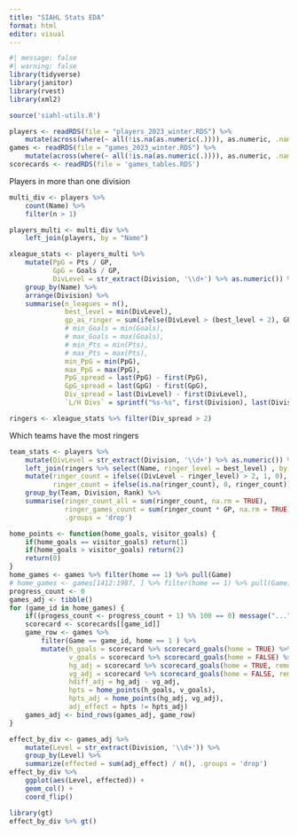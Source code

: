 ```yaml
---
title: "SIAHL Stats EDA"
format: html
editor: visual
---
```


```r
#| message: false
#| warning: false
library(tidyverse)
library(janitor)
library(rvest)
library(xml2)

source('siahl-utils.R')

players <- readRDS(file = "players_2023_winter.RDS") %>% 
    mutate(across(where(~ all(!is.na(as.numeric(.)))), as.numeric, .names = "{.col}"))
games <- readRDS(file = "games_2023_winter.RDS") %>% 
    mutate(across(where(~ all(!is.na(as.numeric(.)))), as.numeric, .names = "{.col}"))
scorecards <- readRDS(file = 'games_tables.RDS')

```

Players in more than one division

```r
multi_div <- players %>% 
    count(Name) %>% 
    filter(n > 1)

players_multi <- multi_div %>% 
    left_join(players, by = "Name") 
```

```r
xleague_stats <- players_multi %>% 
    mutate(PpG = Pts / GP,
           GpG = Goals / GP,
           DivLevel = str_extract(Division, '\\d+') %>% as.numeric()) %>% 
    group_by(Name) %>% 
    arrange(Division) %>% 
    summarise(n_leagues = n(),
              best_level = min(DivLevel),
              gp_as_ringer = sum(ifelse(DivLevel > (best_level + 2), GP, 0)),
              # min_Goals = min(Goals),
              # max_Goals = max(Goals),
              # min_Pts = min(Pts),
              # max_Pts = max(Pts),
              min_PpG = min(PpG),
              max_PpG = max(PpG),
              PpG_spread = last(PpG) - first(PpG),
              GpG_spread = last(GpG) - first(GpG),
              Div_spread = last(DivLevel) - first(DivLevel),
              `L/H Divs` = sprintf("%s-%s", first(Division), last(Division)) )
```

```r
ringers <- xleague_stats %>% filter(Div_spread > 2)
```

Which teams have the most ringers

```r
team_stats <- players %>% 
    mutate(DivLevel = str_extract(Division, '\\d+') %>% as.numeric()) %>% 
    left_join(ringers %>% select(Name, ringer_level = best_level) , by = 'Name') %>% 
    mutate(ringer_count = ifelse((DivLevel - ringer_level) > 2, 1, 0),
           ringer_count = ifelse(is.na(ringer_count), 0, ringer_count)) %>% 
    group_by(Team, Division, Rank) %>% 
    summarise(ringer_count_all = sum(ringer_count, na.rm = TRUE),
              ringer_games_count = sum(ringer_count * GP, na.rm = TRUE),
              .groups = 'drop')
```

```r
home_points <- function(home_goals, visitor_goals) {
    if(home_goals == visitor_goals) return(1)
    if(home_goals > visitor_goals) return(2)
    return(0)
}
home_games <- games %>% filter(home == 1) %>% pull(Game)
# home_games <- games[1412:1987, ] %>% filter(home == 1) %>% pull(Game)
progress_count <- 0
games_adj <- tibble()
for (game_id in home_games) {
    if((progess_count <- progress_count + 1) %% 100 == 0) message("...", progress_count)
    scorecard <- scorecards[[game_id]]
    game_row <- games %>% 
        filter(Game == game_id, home == 1 ) %>% 
        mutate(h_goals = scorecard %>% scorecard_goals(home = TRUE) %>% nrow(),
               v_goals = scorecard %>% scorecard_goals(home = FALSE) %>% nrow(),
               hg_adj = scorecard %>% scorecard_goals(home = TRUE, remove_ringer_goals = TRUE) %>% nrow(),
               vg_adj = scorecard %>% scorecard_goals(home = FALSE, remove_ringer_goals = TRUE) %>% nrow(),
               hdiff_adj = hg_adj - vg_adj,
               hpts = home_points(h_goals, v_goals),
               hpts_adj = home_points(hg_adj, vg_adj),
               adj_effect = hpts != hpts_adj)
    games_adj <- bind_rows(games_adj, game_row) 
}
```

```r
effect_by_div <- games_adj %>% 
    mutate(Level = str_extract(Division, '\\d+')) %>% 
    group_by(Level) %>% 
    summarize(effected = sum(adj_effect) / n(), .groups = 'drop')
effect_by_div %>% 
    ggplot(aes(Level, effected)) +
    geom_col() +
    coord_flip()
```

```r
library(gt)
effect_by_div %>% gt()
```
